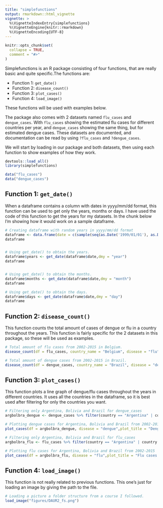 ```yaml
---
title: "simplefunctions"
output: rmarkdown::html_vignette
vignette: >
  %\VignetteIndexEntry{simplefunctions}
  %\VignetteEngine{knitr::rmarkdown}
  %\VignetteEncoding{UTF-8}
---
```


```r
knitr::opts_chunk$set(
  collapse = TRUE,
  comment = "#>"
)
```

Simplefunctions is an R package consisting of four functions, that are really basic and quite specific.The functions are:

* Function 1: `get_date()`
* Function 2: `disease_count()`
* Function 3: `plot_cases()`
* Function 4: `load_image()`

These functions will be used with examples below.

The package also comes with 2 datasets named `flu_cases` and `dengue_cases`. With `flu_cases` showing the estimated flu cases for different countries per year, and `dengue_cases` showing the same thing, but for estimated dengue cases. 
These datasets are documented, and documentation can be read by using `?flu_cases` and `?dengue_cases`.


We will start by loading in our package and both datasets, then using each function to show examples of how they work.

```r
devtools::load_all()
library(simplefunctions)

data("flu_cases")
data("dengue_cases")
```


## Function 1: `get_date()`
When a dataframe contains a column with dates in yyyy/mm/dd format, this function can be used to get only the years, months or days. I have used the code of this function to get the years for my datasets. In the chunk below I'm showing how it would work on a sample dataframe.
```r

# Creating dataframe with random years in yyyy/mm/dd format
dataframe <- data.frame(date = c(sample(seq(as.Date('1999/01/01'), as.Date('2023/01/01'), by="year"), 12)))
dataframe


# Using get_date() to obtain the years.
dataframe$years <- get_date(dataframe$date,dmy = "year")
dataframe


# Using get_date() to obtain the months.
dataframe$months <- get_date(dataframe$date,dmy = "month")
dataframe

# Using get_date() to obtain the days.
dataframe$days <- get_date(dataframe$date,dmy = "day")
dataframe
```



## Function 2: `disease_count()`
This function counts the total amount of cases of dengue or flu in a country throughout the years. This function is fairly specific for the 2 datasets in this package, so these will be used as examples.

```r
# Total amount of flu cases from 2002-2015 in Belgium. 
disease_count(df = flu_cases, country_name = "Belgium", disease = "flu")

# Total amount of dengue cases from 2002-2015 in Brazil.
disease_count(df = dengue_cases, country_name = "Brazil", disease = "dengue")

```
## Function 3: `plot_cases()`

This function plots a line graph of dengue/flu cases throughout the years in different countries. It uses all the countries in the dataframe, so it is best used after filtering for only the countries you want. 
```r

# Filtering only Argentina, Bolivia and Brazil for dengue_cases
argbolbra_dengue <- dengue_cases %>% filter(country == "Argentina" | country == "Bolivia" | country == "Brazil")

# Plotting dengue cases for Argentina, Bolivia and Brazil from 2002-2015
plot_cases(df = argbolbra_dengue, disease = "dengue",plot_title = "Dengue cases Argentina, Bolivia and Brazil from 2002-2015")

# Filtering only Argentina, Bolivia and Brazil for flu_cases
argbolbra_flu <- flu_cases %>% filter(country == "Argentina" | country == "Bolivia" | country == "Brazil")

# Plotting flu cases for Argentina, Bolivia and Brazil from 2002-2015
plot_cases(df = argbolbra_flu, disease = "flu",plot_title = "Flu cases Argentina, Bolivia and Brazil from 2002-2015")
```



## Function 4: `load_image()`
This function is not really related to previous functions. This one's just for loading an image by giving the path to the file.

```r
# Loading a picture a folder structure from a course I followed.
load_image("figures/DAUR2_fs.png")
```



